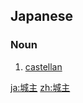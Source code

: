 ==Japanese==
{{ja-kanjitab|じょう|しゅ|yomi=on}}

===Noun===
{{ja-noun|じょうしゅ}}

# [[castellan]]

[[ja:城主]]
[[zh:城主]]